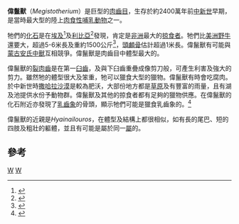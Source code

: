 {{Speciesbox
| taxon = Megistotherium osteothlastes
| fossil_range = 早[[中新世|中新世]]
| image = Megistotherium_osteothlastes.JPG
| binomial_authority = [[羅伯特·薩維奇|Savage]], 1973
}}

'''偉鬣獸'''（''Megistotherium''）是巨型的[[肉齒目|肉齒目]]，生存於約2400萬年前[[中新世|中新世]]早期，是當時最大型的陸上[[肉食性|肉食性]][[哺乳動物|哺乳動物]]之一。

牠們的[[化石|化石]]是在[[埃及|埃及]]<ref name=rasmussen1989>{{Cite journal en|author=Rasmussen, D. Tab, Christopher D. Tilden, and Elwyn L. Simons|year=1989|title=New Specimens of the Giant Creodont Megistotherium (Hyaenodontidae) from Moghara, Egypt|url=https://archive.org/details/sim_journal-of-mammalogy_1989-05_70_2/page/442|journal=Journal of Mammalogy|volume=70|issue=2|pages=442-447}}</ref>及[[利比亞|利比亞]]<ref name=savage1973>{{Cite journal en|author=Savage, R.J.G.|year=1973|title=Megistotherium, gigantic hyaenodont from Miocene of Gebel Zelten, Libya|journal=Bulletin of the British Museum (Natural History)|volume=22|issue=7|pages=485-511}}</ref>發現，肯定是[[非洲|非洲]]最大的[[掠食者|掠食者]]。牠們比[[美洲野牛|美洲野牛]]還要大，超過5-6米長及重約1500公斤<ref name=egi2001>{{Cite journal en|author=Egi, Naoko|year=2001|title=Body Mass Estimates in Extinct Mammals from Limb Bone Dimensions: the Case of North American Hyaenodontids|journal=Palaeontology|volume=44|issue=3|pages=497}}</ref>，[[頭顱骨|頭顱骨]]估計超過1米長。偉鬣獸有可能與[[蒙古安氏中獸|蒙古安氏中獸]]互相競爭。偉鬣獸是肉齒目中體型最大的。

偉鬣獸的[[裂肉齒|裂肉齒]]是在第一[[臼齒|臼齒]]，及與下臼齒重疊成像剪刀般，可產生利害及強大的剪力。雖然牠的體型很大及笨重，牠可以獵食大型的獵物。偉鬣獸有時會吃腐肉。於中新世時[[撒哈拉沙漠|撒哈拉沙漠]]是較為肥沃，大部份地方都是[[草原|草原]]及有豐富的雨量，且有湖及池提供水份予動物群。偉鬣獸及其他的掠食者都有足夠的獵物供應。在偉鬣獸的化石附近亦發現了[[乳齒象|乳齒象]]的骨頭，顯示牠們可能是獵食乳齒象的。<ref name=leakey1976>{{Cite book en|author=Leakey, L.S.B. and R.J.G. Savage|year=1976|title=Fossil Vertebrates of Africa|publisher=Academic Press Inc|location=U.S.|id=ISBN 0-12-440404-9}}</ref>

偉鬣獸的近親是''Hyainailouros''，在體型及結構上都很相似，如有長的尾巴、短的四肢及粗壯的軀體，並且有可能是屬於同一[[屬|屬]]的。

== 參考 ==
{{reflist}}
{{鬣齒獸目|Hl.}}
{{Taxonbar|from=Q1175482}}

[[Category:鬣齒獸科|W]]
[[Category:1973年描述的动物|W]]